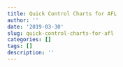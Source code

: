 ```yaml
---
title: Quick Control Charts for AFL
author: ''
date: '2019-03-30'
slug: quick-control-charts-for-afl
categories: []
tags: []
description: ''
---
```

